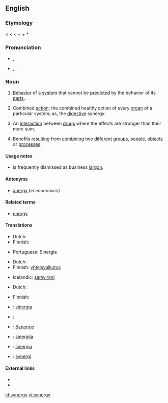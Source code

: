 {{wikipedia}}
==English==

===Etymology===
< {{etyl|el}} {{term|συνεργία||joint work, assistance, help}} < {{term|συνεργείν||to work together}} < {{term|συνεργός||working together}} < {{term|σύν||together}} + *{{term|ἔρλειν||work}}

===Pronunciation===
* {{a|UK}} {{IPA|/ˈsɪnədʒi/}}, {{SAMPA|/"sIn@dZi/}}
* {{a|US}} {{enPR|sĭnʹər-jē}}, {{IPA|/ˈsɪnɚdʒi/}}, {{SAMPA|/"sIn@`dZi/}}

===Noun===
{{en-noun|synergies}}

# [[behavior|Behavior]] of a [[system]] that cannot be [[predict]]ed by the behavior of its [[part]]s.
# {{medicine}} Combined [[action]]; the combined healthy action of every [[organ]] of a particular system; as, the [[digestive]] synergy.
# {{pharmacology}} An [[interaction]] between [[drug]]s where the effects are stronger than their mere sum.
# Benefits [[result]]ing from [[combine|combining]] two [[different]] [[group]]s, [[people]], [[object]]s or [[process]]es.

====Usage notes====
* {{term||Synergy}} is frequently dismissed as business [[jargon]].

====Antonyms====
* [[anergy]] (''in economics'')

====Related terms====
* [[energy]]

====Translations====
{{trans-top|behavior of a system that cannot be predicted by the behavior of its parts}}
* Dutch: {{t|nl|synergie|f}}
* Finnish: {{t-|fi|synergia}}
{{trans-mid}}
* Portuguese: Sinergia
{{trans-bottom}}

{{trans-top|medicine: combined action}}
* Dutch: {{t|nl|synergie|f}}
* Finnish: [[yhteisvaikutus]]
{{trans-mid}}
* Icelandic: [[samvirkni]] {{f}}
{{trans-bottom}}

{{trans-top|result of combining two different groups, people, objects or processes}}
* Dutch: {{t|nl|synergie|f}}
{{trans-mid}}
* Finnish: {{t-|fi|synergia}}
{{trans-bottom}}

{{checktrans-top}}
* {{ttbc|Catalan}}: [[sinergia]] {{f}}
* {{ttbc|French}}: {{t|fr|synergie|f}}
* {{ttbc|German}}: [[Synergie]]
{{trans-mid}}
* {{ttbc|Lithuanian}}: [[sinergija]] {{f}}
* {{ttbc|Spanish}}: [[sinergía]] {{f}}
* {{ttbc|Swedish}}: [[synergi]] {{c}}
{{trans-bottom}}

====External links====
* {{R:Webster 1913}}
* {{R:Century 1911}}

[[id:synergy]]
[[vi:synergy]]
